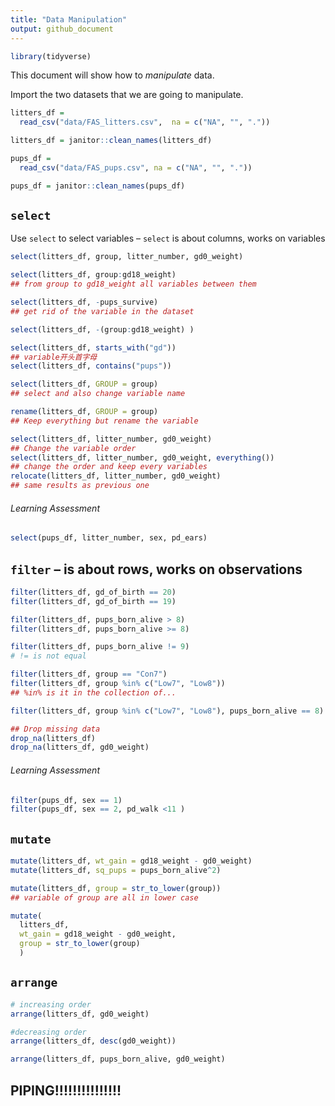 ```yaml
---
title: "Data Manipulation"
output: github_document
---
```


```r
library(tidyverse)
```

This document will show how to *manipulate* data.

Import the two datasets that we are going to manipulate.

```r
litters_df = 
  read_csv("data/FAS_litters.csv",  na = c("NA", "", "."))
```

```r
litters_df = janitor::clean_names(litters_df)
```

```r
pups_df = 
  read_csv("data/FAS_pups.csv", na = c("NA", "", "."))

pups_df = janitor::clean_names(pups_df)

```


## `select`

Use `select` to select variables -- `select` is about columns, works on variables

```r
select(litters_df, group, litter_number, gd0_weight)
```

```r
select(litters_df, group:gd18_weight)
## from group to gd18_weight all variables between them
```

```r
select(litters_df, -pups_survive)
## get rid of the variable in the dataset
```

```r
select(litters_df, -(group:gd18_weight) )
```

```r
select(litters_df, starts_with("gd"))
## variable开头首字母 
select(litters_df, contains("pups"))
```

```r
select(litters_df, GROUP = group)
## select and also change variable name

rename(litters_df, GROUP = group)
## Keep everything but rename the variable
```

```r
select(litters_df, litter_number, gd0_weight)
## Change the variable order
select(litters_df, litter_number, gd0_weight, everything())
## change the order and keep every variables
relocate(litters_df, litter_number, gd0_weight)
## same results as previous one
```

###### Learning Assessment
```r
select(pups_df, litter_number, sex, pd_ears)
```


## `filter` -- is about rows, works on observations 

```r
filter(litters_df, gd_of_birth == 20)
filter(litters_df, gd_of_birth == 19)

filter(litters_df, pups_born_alive > 8)
filter(litters_df, pups_born_alive >= 8)

filter(litters_df, pups_born_alive != 9)
# != is not equal
```

```r
filter(litters_df, group == "Con7")
filter(litters_df, group %in% c("Low7", "Low8"))
## %in% is it in the collection of...
```

```r
filter(litters_df, group %in% c("Low7", "Low8"), pups_born_alive == 8)
```

```r
## Drop missing data
drop_na(litters_df)
drop_na(litters_df, gd0_weight)
```

###### Learning Assessment
```r
filter(pups_df, sex == 1)
filter(pups_df, sex == 2, pd_walk <11 )
```


## `mutate`

```r
mutate(litters_df, wt_gain = gd18_weight - gd0_weight)
mutate(litters_df, sq_pups = pups_born_alive^2)

mutate(litters_df, group = str_to_lower(group))
## variable of group are all in lower case

mutate(
  litters_df,
  wt_gain = gd18_weight - gd0_weight,
  group = str_to_lower(group)
  )
```


##  `arrange`

```r
# increasing order
arrange(litters_df, gd0_weight)

#decreasing order
arrange(litters_df, desc(gd0_weight))

arrange(litters_df, pups_born_alive, gd0_weight)
```



## PIPING!!!!!!!!!!!!!!!





